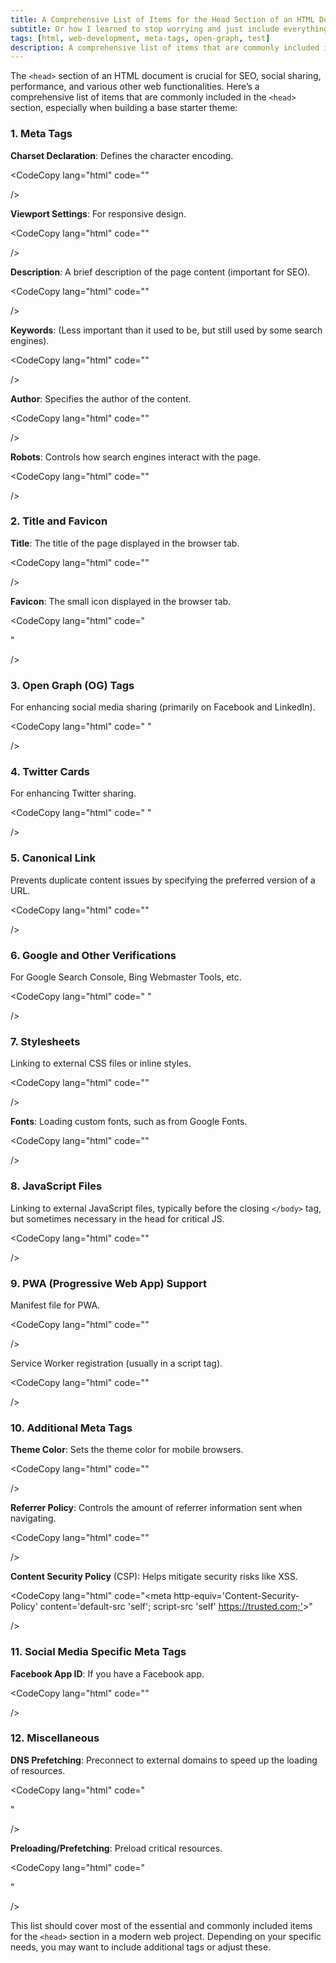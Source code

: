 ```yaml
---
title: A Comprehensive List of Items for the Head Section of an HTML Document
subtitle: Or how I learned to stop worrying and just include everything.
tags: [html, web-development, meta-tags, open-graph, test]
description: A comprehensive list of items that are commonly included in the head section of an HTML document, especially when building a base starter theme.
---
```



<Tooltip text="First Post" tooltip="first post" neonify={true} customClass="mt-8 mb-2 ml-2"/>



The `<head>` section of an HTML document is crucial for SEO, social sharing, performance, and various other web functionalities. Here’s a comprehensive list of items that are commonly included in the `<head>` section, especially when building a base starter theme:

### 1. **Meta Tags**

 **Charset Declaration**: Defines the character encoding.

<CodeCopy
  lang="html"
  code="<meta charset='UTF-8'>"

/>

**Viewport Settings**: For responsive design.

<CodeCopy
  lang="html"
  code="<meta name='viewport' content='width=device-width, initial-scale=1.0'>"

/>

**Description**: A brief description of the page content (important for SEO).

<CodeCopy
  lang="html"
  code="<meta name='description' content='Your website description here'>"

/>

**Keywords**: (Less important than it used to be, but still used by some search engines).

<CodeCopy
  lang="html"
  code="<meta name='keywords' content='your,keywords,here'>"

/>

**Author**: Specifies the author of the content.

<CodeCopy
  lang="html"
  code="<meta name='author' content='Your Name or Company'>"

/>

**Robots**: Controls how search engines interact with the page.

<CodeCopy
  lang="html"
  code="<meta name='robots' content='index, follow'>"

/>

### 2. **Title and Favicon**

**Title**: The title of the page displayed in the browser tab.

<CodeCopy
  lang="html"
  code="<title>Your Website Title</title>"

/>

**Favicon**: The small icon displayed in the browser tab.

<CodeCopy
  lang="html"
  code="<link rel='icon' href='/path/to/favicon.ico'>
<link rel='apple-touch-icon' sizes='180x180' href='/path/to/apple-touch-icon.png'>
<link rel='icon' type='image/png' sizes='32x32' href='/path/to/favicon-32x32.png'>
<link rel='icon' type='image/png' sizes='16x16' href='/path/to/favicon-16x16.png'>"

/>

### 3. **Open Graph (OG) Tags**

For enhancing social media sharing (primarily on Facebook and LinkedIn).

<CodeCopy
  lang="html"
  code="<meta property='og:title' content='Your Page Title'>
<meta property='og:description' content='Your page description for social sharing'>
<meta property='og:image' content='/path/to/social-image.jpg'>
<meta property='og:url' content='https://yourwebsite.com/your-page-url'>
<meta property='og:type' content='website'>"

/>

### 4. **Twitter Cards**

For enhancing Twitter sharing.

<CodeCopy
  lang="html"
  code="<meta name='twitter:card' content='summary_large_image'>
<meta name='twitter:title' content='Your Page Title'>
<meta name='twitter:description' content='Your page description for Twitter sharing'>
<meta name='twitter:image' content='/path/to/social-image.jpg'>
<meta name='twitter:site' content='@yourtwitterhandle'>"

/>

### 5. **Canonical Link**

Prevents duplicate content issues by specifying the preferred version of a URL.

<CodeCopy
  lang="html"
  code="<link rel='canonical' href='https://yourwebsite.com/your-page-url'>"

/>

### 6. **Google and Other Verifications**

For Google Search Console, Bing Webmaster Tools, etc.

<CodeCopy
  lang="html"
  code="<meta name='google-site-verification' content='your-google-verification-code'>
<meta name='msvalidate.01' content='your-bing-verification-code'>"

/>

### 7. **Stylesheets**

Linking to external CSS files or inline styles.

<CodeCopy
  lang="html"
  code="<link rel='stylesheet' href='/path/to/styles.css'>"

/>

**Fonts**: Loading custom fonts, such as from Google Fonts.

<CodeCopy
  lang="html"
  code="<link href='https://fonts.googleapis.com/css2?family=Roboto:wght@400;700&display=swap' rel='stylesheet'>"

/>

### 8. **JavaScript Files**

Linking to external JavaScript files, typically before the closing `</body>` tag, but sometimes necessary in the head for critical JS.

<CodeCopy
  lang="html"
  code="<script src='/path/to/script.js' defer></script>"

/>

### 9. **PWA (Progressive Web App) Support**

Manifest file for PWA.

<CodeCopy
  lang="html"
  code="<link rel='manifest' href='/manifest.json'>"

/>

Service Worker registration (usually in a script tag).

<CodeCopy
  lang="html"
  code="<script>
if ('serviceWorker' in navigator) {
  navigator.serviceWorker.register('/service-worker.js');
}
</script>"

/>

### 10. **Additional Meta Tags**

**Theme Color**: Sets the theme color for mobile browsers.

<CodeCopy
  lang="html"
  code="<meta name='theme-color' content='#ffffff'>"

/>

**Referrer Policy**: Controls the amount of referrer information sent when navigating.

<CodeCopy
  lang="html"
  code="<meta name='referrer' content='no-referrer-when-downgrade'>"

/>

**Content Security Policy** (CSP): Helps mitigate security risks like XSS.

<CodeCopy
  lang="html"
  code="<meta http-equiv='Content-Security-Policy' content='default-src 'self'; script-src 'self' <https://trusted.com;'>>"

/>

### 11. **Social Media Specific Meta Tags**

**Facebook App ID**: If you have a Facebook app.

<CodeCopy
  lang="html"
  code="<meta property='fb:app_id' content='your-app-id'>"

/>

### 12. **Miscellaneous**

**DNS Prefetching**: Preconnect to external domains to speed up the loading of resources.

<CodeCopy
  lang="html"
  code="<link rel='dns-prefetch' href='//example.com'>
<link rel='preconnect' href='//example.com' crossorigin>"

/>

**Preloading/Prefetching**: Preload critical resources.

<CodeCopy
  lang="html"
  code="<link rel='preload' href='/path/to/critical-resource.js' as='script'>
<link rel='prefetch' href='/path/to/resource.js'>"

/>

This list should cover most of the essential and commonly included items for the `<head>` section in a modern web project. Depending on your specific needs, you may want to include additional tags or adjust these.
